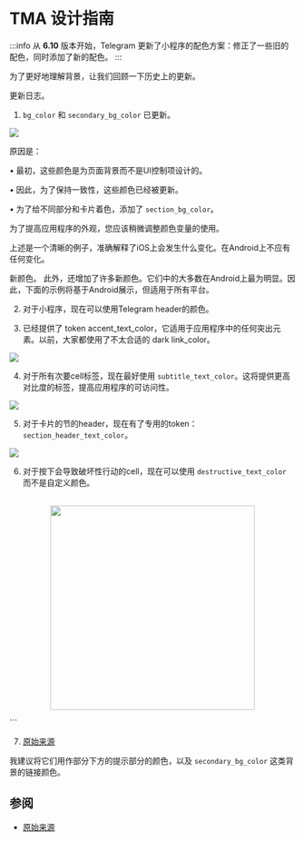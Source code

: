 # TMA 设计指南

:::info
从 **6.10** 版本开始，Telegram 更新了小程序的配色方案：修正了一些旧的配色，同时添加了新的配色。
:::

为了更好地理解背景，让我们回顾一下历史上的更新。

更新日志。

1. `bg_color` 和 `secondary_bg_color` 已更新。

![](/img/docs/tma-design-guidelines/tma-design_1.png)

原因是：

• 最初，这些颜色是为页面背景而不是UI控制项设计的。

• 因此，为了保持一致性，这些颜色已经被更新。

• 为了给不同部分和卡片着色，添加了 `section_bg_color`。

为了提高应用程序的外观，您应该稍微调整颜色变量的使用。

上述是一个清晰的例子，准确解释了iOS上会发生什么变化。在Android上不应有任何变化。

新颜色。
此外，还增加了许多新颜色。它们中的大多数在Android上最为明显。因此，下面的示例将基于Android展示，但适用于所有平台。



2. 对于小程序，现在可以使用Telegram header的颜色。



3. 已经提供了 token accent_text_color，它适用于应用程序中的任何突出元素。以前，大家都使用了不太合适的 dark link_color。

![](/img/docs/tma-design-guidelines/tma-design_4.png)

4. 对于所有次要cell标签，现在最好使用 `subtitle_text_color`。这将提供更高对比度的标签，提高应用程序的可访问性。

![](/img/docs/tma-design-guidelines/tma-design_5.png)

5. 对于卡片的节的header，现在有了专用的token：`section_header_text_color`。

![](/img/docs/tma-design-guidelines/tma-design_6.png)

6. 对于按下会导致破坏性行动的cell，现在可以使用 `destructive_text_color` 而不是自定义颜色。


<p align="center">
    <br />
    <img width="360" src="/img/docs/tma-design-guidelines/tma-design_7.png" alt="" />
    <br />
</p>
```

7. [原始来源](https://telegra.ph/Changes-in-Color-Variables-for-Telegram-Mini-Apps-11-20)

我建议将它们用作部分下方的提示部分的颜色，以及 `secondary_bg_color` 这类背景的链接颜色。

## 参阅

- [原始来源](https://telegra.ph/Changes-in-Color-Variables-for-Telegram-Mini-Apps-11-20)
